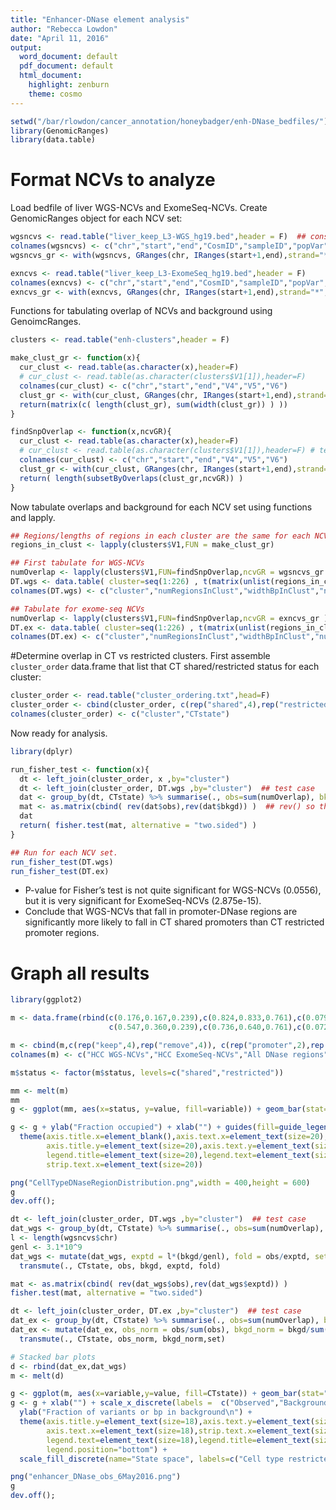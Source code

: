 ```yaml
---
title: "Enhancer-DNase element analysis"
author: "Rebecca Lowdon"
date: "April 11, 2016"
output:
  word_document: default
  pdf_document: default
  html_document:
    highlight: zenburn
    theme: cosmo
---
```


```r
setwd("/bar/rlowdon/cancer_annotation/honeybadger/enh-DNase_bedfiles/")
library(GenomicRanges)
library(data.table)
```

# Format NCVs to analyze
Load bedfile of liver WGS-NCVs and ExomeSeq-NCVs. Create GenomicRanges object for each NCV set:

```r
wgsncvs <- read.table("liver_keep_L3-WGS_hg19.bed",header = F)  ## construct GenomicRanges object from bedfile as here: http://davetang.org/muse/2013/01/02/iranges-and-genomicranges/
colnames(wgsncvs) <- c("chr","start","end","CosmID","sampleID","popVar","FATHMMscore")
wgsncvs_gr <- with(wgsncvs, GRanges(chr, IRanges(start+1,end),strand="*", id=CosmID, sampleID))

exncvs <- read.table("liver_keep_L3-ExomeSeq_hg19.bed",header = F)
colnames(exncvs) <- c("chr","start","end","CosmID","sampleID","popVar","FATHMMscore")
exncvs_gr <- with(exncvs, GRanges(chr, IRanges(start+1,end),strand="*", id=CosmID, sampleID))
```

Functions for tabulating overlap of NCVs and background using GenoimcRanges.

```r
clusters <- read.table("enh-clusters",header = F)

make_clust_gr <- function(x){
  cur_clust <- read.table(as.character(x),header=F)
  # cur_clust <- read.table(as.character(clusters$V1[1]),header=F)
  colnames(cur_clust) <- c("chr","start","end","V4","V5","V6")
  clust_gr <- with(cur_clust, GRanges(chr, IRanges(start+1,end),strand="*"))
  return(matrix(c( length(clust_gr), sum(width(clust_gr)) ) ))
}

findSnpOverlap <- function(x,ncvGR){
  cur_clust <- read.table(as.character(x),header=F)
  # cur_clust <- read.table(as.character(clusters$V1[1]),header=F) # test case
  colnames(cur_clust) <- c("chr","start","end","V4","V5","V6")
  clust_gr <- with(cur_clust, GRanges(chr, IRanges(start+1,end),strand="*"))
  return( length(subsetByOverlaps(clust_gr,ncvGR)) )
}
```

Now tabulate overlaps and background for each NCV set using functions and lapply.

```r
## Regions/lengths of regions in each cluster are the same for each NCV state
regions_in_clust <- lapply(clusters$V1,FUN = make_clust_gr)

## First tabulate for WGS-NCVs
numOverlap <- lapply(clusters$V1,FUN=findSnpOverlap,ncvGR = wgsncvs_gr )   # supplying arumgnet to FUN in lapply: http://stackoverflow.com/questions/12792896/passing-arguments-to-iterated-function-through-apply
DT.wgs <- data.table( cluster=seq(1:226) , t(matrix(unlist(regions_in_clust),ncol = 226)) , t(matrix(unlist(numOverlap),ncol = 226)) )
colnames(DT.wgs) <- c("cluster","numRegionsInClust","widthBpInClust","numOverlap")

## Tabulate for exome-seq NCVs
numOverlap <- lapply(clusters$V1,FUN=findSnpOverlap,ncvGR = exncvs_gr )   
DT.ex <- data.table( cluster=seq(1:226) , t(matrix(unlist(regions_in_clust),ncol = 226)) , t(matrix(unlist(numOverlap),ncol = 226)) )
colnames(DT.ex) <- c("cluster","numRegionsInClust","widthBpInClust","numOverlap")
```


#Determine overlap in CT vs restricted clusters.
First assemble `cluster_order` data.frame that list that CT shared/restricted status for each cluster:

```r
cluster_order <- read.table("cluster_ordering.txt",head=F)
cluster_order <- cbind(cluster_order, c(rep("shared",4),rep("restricted",222)))
colnames(cluster_order) <- c("cluster","CTstate")
```

Now ready for analysis.

```r
library(dplyr)

run_fisher_test <- function(x){
  dt <- left_join(cluster_order, x ,by="cluster")
  dt <- left_join(cluster_order, DT.wgs ,by="cluster")  ## test case
  dat <- group_by(dt, CTstate) %>% summarise(., obs=sum(numOverlap), bkgd=sum(widthBpInClust))
  mat <- as.matrix(cbind( rev(dat$obs),rev(dat$bkgd)) )  ## rev() so that 'a' = CT shared and 'b' = CT restricted 
  dat
  return( fisher.test(mat, alternative = "two.sided") )
}

## Run for each NCV set.
run_fisher_test(DT.wgs)
run_fisher_test(DT.ex)
```

* P-value for Fisher's test is not quite significant for WGS-NCVs (0.0556), but it is very significant for ExomeSeq-NCVs (2.875e-15). 
* Conclude that WGS-NCVs that fall in promoter-DNase regions are significantly more likely to fall in CT shared promoters than CT restricted promoter regions.

# Graph all results

```r
library(ggplot2)

m <- data.frame(rbind(c(0.176,0.167,0.239),c(0.824,0.833,0.761),c(0.079,0.107,0.101),c(0.921,0.893,0.899),
                      c(0.547,0.360,0.239),c(0.736,0.640,0.761),c(0.072,0.075,0.101),c(0.982,0.925,0.899)))

m <- cbind(m,c(rep("keep",4),rep("remove",4)), c(rep("promoter",2),rep("enhancer",2)) , c("shared","restricted") )
colnames(m) <- c("HCC WGS-NCVs","HCC ExomeSeq-NCVs","All DNase regions","filter","DNase","status")

m$status <- factor(m$status, levels=c("shared","restricted"))

mm <- melt(m)
mm
g <- ggplot(mm, aes(x=status, y=value, fill=variable)) + geom_bar(stat="identity", position = "dodge") + facet_wrap(~DNase, nrow = 2)

g <- g + ylab("Fraction occupied") + xlab("") + guides(fill=guide_legend(title=NULL)) + theme(legend.position="bottom") +
  theme(axis.title.x=element_blank(),axis.text.x=element_text(size=20),
        axis.title.y=element_text(size=20),axis.text.y=element_text(size=20),
        legend.title=element_text(size=20),legend.text=element_text(size=14),
        strip.text.x=element_text(size=20))

png("CellTypeDNaseRegionDistribution.png",width = 400,height = 600)
g
dev.off();
```


```r

dt <- left_join(cluster_order, DT.wgs ,by="cluster")  ## test case
dat_wgs <- group_by(dt, CTstate) %>% summarise(., obs=sum(numOverlap), bkgd=sum(widthBpInClust))
l <- length(wgsncvs$chr)
genl <- 3.1*10^9
dat_wgs <- mutate(dat_wgs, exptd = l*(bkgd/genl), fold = obs/exptd, set = "wgs") %>%
  transmute(., CTstate, obs, bkgd, exptd, fold)

mat <- as.matrix(cbind( rev(dat_wgs$obs),rev(dat_wgs$exptd)) ) 
fisher.test(mat, alternative = "two.sided")

dt <- left_join(cluster_order, DT.ex ,by="cluster")  ## test case
dat_ex <- group_by(dt, CTstate) %>% summarise(., obs=sum(numOverlap), bkgd=sum(widthBpInClust))
dat_ex <- mutate(dat_ex, obs_norm = obs/sum(obs), bkgd_norm = bkgd/sum(bkgd), set="exome") %>%
  transmute(., CTstate, obs_norm, bkgd_norm,set)

# Stacked bar plots
d <- rbind(dat_ex,dat_wgs)
m <- melt(d)

g <- ggplot(m, aes(x=variable,y=value, fill=CTstate)) + geom_bar(stat="identity") + facet_wrap(~set)
g <- g + xlab("") + scale_x_discrete(labels =  c("Observed","Background")) + 
  ylab("Fraction of variants or bp in background\n") +
  theme(axis.title.y=element_text(size=18),axis.text.y=element_text(size=18),
        axis.text.x=element_text(size=18),strip.text.x=element_text(size=18),
        legend.text=element_text(size=18),legend.title=element_text(size=18),
        legend.position="bottom") +
  scale_fill_discrete(name="State space", labels=c("Cell type restricted","Cell type shared"))

png("enhancer_DNase_obs_6May2016.png")
g
dev.off();

```

